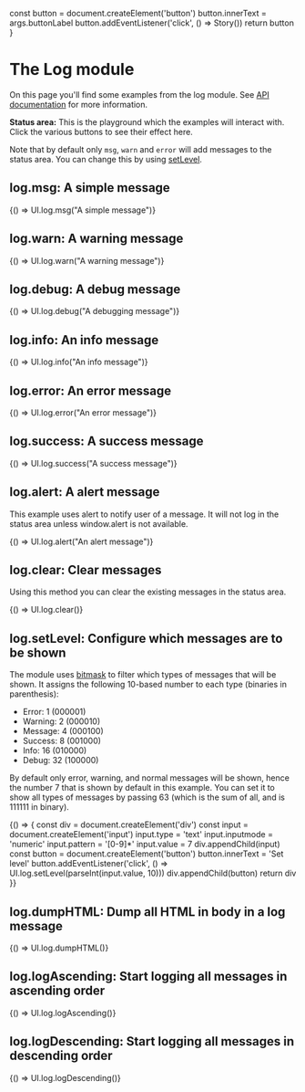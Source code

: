 

<Meta title="Log"/>

  const button = document.createElement('button')
  button.innerText = args.buttonLabel
  button.addEventListener('click', () => Story())
  return button
}

# The Log module

On this page you'll find some examples from the log module. See
[API documentation](https://solid.github.io/solid-ui/Documentation/api/modules/_log_)
for more information.

<div
  style={{background: "white", border: "0.5em solid black", position: "fixed", top: 0, right: 0, width: "300px", padding: "0.5em"}}>

**Status area:** This is the playground which the examples will interact with. Click the various
buttons to see their effect here.

<div id="status" style={{ border: "1px solid red", padding: "0.5em", maxHeight: "50vh", overflow: "auto"}}></div>

Note that by default only `msg`, `warn` and `error` will add messages to the
status area. You can change this by using [setLevel](?path=/docs/log--set-level).

</div>

## log.msg: A simple message

<Canvas withSource="open">
  <Story name="simple message"
         decorators={[buttonDecorator]}
         args={{ buttonLabel: "Add a message" }}
  >
    {() => UI.log.msg("A simple message")}
  </Story>
</Canvas>

## log.warn: A warning message

<Canvas withSource="open">
  <Story name="warning message"
         decorators={[buttonDecorator]}
         args={{ buttonLabel: "Add a warning" }}
  >
    {() => UI.log.warn("A warning message")}
  </Story>
</Canvas>

## log.debug: A debug message

<Canvas withSource="open">
  <Story name="debug message"
         decorators={[buttonDecorator]}
         args={{ buttonLabel: "Add a debugging message" }}
  >
    {() => UI.log.debug("A debugging message")}
  </Story>
</Canvas>

## log.info: An info message

<Canvas withSource="open">
  <Story name="info message"
         decorators={[buttonDecorator]}
         args={{ buttonLabel: "Add an info message" }}
  >
    {() => UI.log.info("An info message")}
  </Story>
</Canvas>

## log.error: An error message

<Canvas withSource="open">
  <Story name="error message"
         decorators={[buttonDecorator]}
         args={{ buttonLabel: "Add an error message" }}
  >
    {() => UI.log.error("An error message")}
  </Story>
</Canvas>

## log.success: A success message

<Canvas withSource="open">
  <Story name="success message"
         decorators={[buttonDecorator]}
         args={{ buttonLabel: "Add a success message" }}
  >
    {() => UI.log.success("A success message")}
  </Story>
</Canvas>

## log.alert: A alert message

This example uses alert to notify user of a message. It will not log in the status area unless window.alert is not available.

<Canvas withSource="open">
  <Story name="alert message"
         decorators={[buttonDecorator]}
         args={{ buttonLabel: "Trigger an alert message" }}
  >
    {() => UI.log.alert("An alert message")}
  </Story>
</Canvas>

## log.clear: Clear messages

Using this method you can clear the existing messages in the status area.

<Canvas withSource="open">
  <Story name="clear messages"
         decorators={[buttonDecorator]}
         args={{ buttonLabel: "Clear status area" }}
  >
    {() => UI.log.clear()}
  </Story>
</Canvas>

## log.setLevel: Configure which messages are to be shown

The module uses [bitmask](https://en.wikipedia.org/wiki/Mask_(computing)) to filter which types of messages that will be shown. It assigns the following 10-based
 number to each type (binaries in parenthesis):

* Error: 1 (000001)
* Warning: 2 (000010)
* Message: 4 (000100)
* Success: 8 (001000)
* Info: 16 (010000)
* Debug: 32 (100000)

By default only error, warning, and normal messages will be shown, hence the number 7 that is shown by default in this example. You can set it to show all types of messages by passing 63 (which is the sum of all, and is 111111 in binary).

<Canvas withSource="open">
  <Story name="set level">
    {() => {
      const div = document.createElement('div')
      const input = document.createElement('input')
      input.type = 'text'
      input.inputmode = 'numeric'
      input.pattern = '[0-9]*'
      input.value = 7
      div.appendChild(input)
      const button = document.createElement('button')
      button.innerText = 'Set level'
      button.addEventListener('click', () => UI.log.setLevel(parseInt(input.value, 10)))
      div.appendChild(button)
      return div
    }}
  </Story>
</Canvas>

## log.dumpHTML: Dump all HTML in body in a log message

<Canvas withSource="open">
  <Story name="dump html"
         decorators={[buttonDecorator]}
         args={{ buttonLabel: "Dump HTML" }}
  >
    {() => UI.log.dumpHTML()}
  </Story>
</Canvas>

## log.logAscending: Start logging all messages in ascending order

<Canvas withSource="open">
  <Story name="log ascending"
         decorators={[buttonDecorator]}
         args={{ buttonLabel: "Log ascending" }}
  >
    {() => UI.log.logAscending()}
  </Story>
</Canvas>

## log.logDescending: Start logging all messages in descending order

<Canvas withSource="open">
  <Story name="log descending"
         decorators={[buttonDecorator]}
         args={{ buttonLabel: "Log descending" }}
  >
    {() => UI.log.logDescending()}
  </Story>
</Canvas>